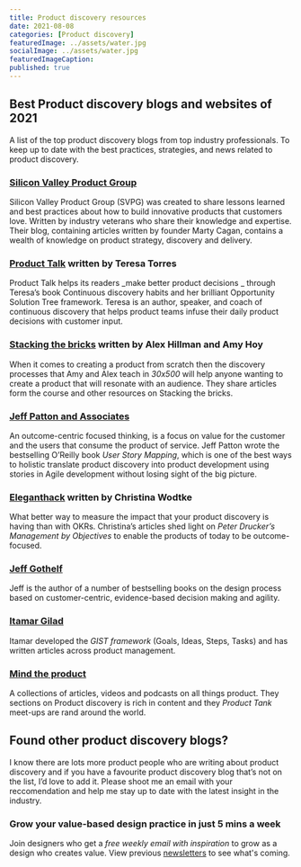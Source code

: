 ```yaml
---
title: Product discovery resources
date: 2021-08-08
categories: [Product discovery]
featuredImage: ../assets/water.jpg
socialImage: ../assets/water.jpg
featuredImageCaption: 
published: true
---
```



## Best Product discovery blogs and websites of 2021
A list of the top product discovery blogs from top industry professionals. To keep up to date with the best practices, strategies, and news related to product discovery.

### [Silicon Valley Product Group][1]
Silicon Valley Product Group (SVPG) was created to share lessons learned and best practices about how to build innovative products that customers love. Written by industry veterans who share their knowledge and expertise. Their blog, containing articles written by founder Marty Cagan, contains a wealth of knowledge on product strategy, discovery and delivery.  

### [Product Talk][2] written by Teresa Torres
Product Talk helps its readers _make better product decisions _ through Teresa’s book Continuous discovery habits and her brilliant Opportunity Solution Tree framework. Teresa is an author, speaker, and coach of continuous discovery that helps product teams infuse their daily product decisions with customer input. 

### [Stacking the bricks][3]  written by Alex Hillman and Amy Hoy
 When it comes to creating a product from scratch then the discovery processes that Amy and Alex teach in _30x500_ will help anyone wanting to create a product that will resonate with an audience. They share articles form the course and other resources on Stacking the bricks.

### [Jeff Patton and Associates][4]
An outcome-centric focused thinking, is a focus on value for the customer and the users that consume the product of service. Jeff Patton wrote the bestselling O’Reilly book _User Story Mapping_, which is one of the best ways to holistic translate product discovery into product development using stories in Agile development without losing sight of the big picture. 

### [Eleganthack][5] written by Christina Wodtke
What better way to measure the impact that your product discovery is having than with OKRs. Christina’s articles shed light on _Peter Drucker’s Management by Objectives_ to enable the products of today to be outcome-focused. 

### [Jeff Gothelf][6]
Jeff is the author of a number of bestselling books on the design process based on  customer-centric, evidence-based decision making and agility. 

### [Itamar Gilad][7]
Itamar developed the _GIST framework_ (Goals, Ideas, Steps, Tasks) and has written articles across product management.
 
### [Mind the product][8]
A collections of articles, videos and podcasts on all things product. They sections on Product discovery is rich in content and they _Product Tank_ meet-ups are rand around the world. 

## Found other product discovery blogs?
I know there are lots more product people who are writing about product discovery and if you have a favourite product discovery blog that’s not on the list, I’d love to add it.  Please shoot me an email with your reccomendation and help me stay up to date with the latest insight in the industry. 

### Grow your value-based design practice in just 5 mins a week
Join designers who get a _free weekly email with inspiration_ to grow as a design who creates value. View previous <a href="https://rsimms.substack.com">newsletters</a> to see what's coming.
<Form />

[1]:	https://svpg.com/articles/ "Silicon Valley Product Group"
[2]:	https://www.producttalk.org/blog/ "Product Talk"
[3]:	https://stackingthebricks.com/articles/
[4]:	https://www.jpattonassociates.com/category/articles/ "Jpattonassociates"
[5]:	https://eleganthack.com
[6]:	https://jeffgothelf.com/blog/
[7]:	https://itamargilad.com
[8]:	https://www.mindtheproduct.com/category/product-discovery/